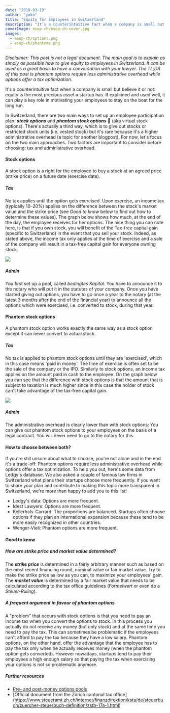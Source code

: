 ```yaml
---
date: "2019-03-19"
author: "yoko"
title: "Equity for Employees in Switzerland"
description: "It’s a counterintuitive fact when a company is small but believe it or not: equity is the most precious asset a startup has. If explained and used well, it can play a key role in motivating your employees to stay on the boat for the long run."
coverImage: esop-ch/esop-ch-cover.jpg
images:
  - esop-ch/options.png
  - esop-ch/phantoms.png
---
```


*Disclaimer: This post is not a legal document. The main goal is to explain as simply as possible how to give equity to employees in Switzerland. It can be used as a great basis to have a conversation with your lawyer. The TL;DR of this post is phantom options require less administrative overhead while options offer a tax optimization.*

It's a counterintuitive fact when a company is small but believe it or not: equity is the most precious asset a startup has. If explained and used well, it can play a key role in motivating your employees to stay on the boat for the long run.

In Switzerland, there are two main ways to set up an employee participation plan: ***stock options*** and ***phantom stock options*** 👻 (aka virtual stock options). There's actually a third way, which is to give out stocks or restricted stock units (i.e. vested stock) but it's rare because it's a higher administrative overhead (a topic for another blogpost). For now, let's focus on the two main approaches. Two factors are important to consider before choosing: tax and administrative overhead.

#### Stock options
A stock option is a right for the employee to buy a stock at an agreed price (strike price) on a future date (exercise date).

##### Tax
No tax applies until the option gets exercised. Upon exercise, an income tax (typically 10–20%) applies on the difference between the stock's market value and the strike price (see *Good to know* below to find out how to determine these values). The graph below shows how much, at the end of the day, the employee receives for her options. The nice thing you can note here, is that if  you own stock, you will benefit of the Tax-free capital gain (specific to Switzerland) in the event that you sell your stock. Indeed, as stated above, the income tax only applies at the time of exercise and a sale of the company will result in a tax-free capital gain for everyone owning stock.

<Img src="options.png" caption="Legal text governing share registers in Switzerland" />

##### Admin
You first set up a pool, called *bedingtes Kapital*. You have to announce it to the notary who will put it in the statutes of your company. Once you have started giving out options, you have to go once a year to the notary (at the latest 3 months after the end of the financial year) to announce all the options which were exercised, i.e. converted to stock, during that year.

#### Phantom stock options
A phantom stock option works exactly the same way as a stock option except it can never convert to actual stock.

##### Tax
No tax is applied to phantom stock options until they are 'exercised', which in this case means 'paid in money'. The time of exercise is often set to be the sale of the company or the IPO. Similarly to stock options, an income tax applies on the amount paid in cash to the employee. On the graph below you can see that the difference with stock options is that the amount that is subject to taxation is much higher since in this case the holder of stock can't take advantage of the tax-free capital gain.

<Img src="phantoms.png" caption="An example of how share numbers were used to track transactions— the equivalent transactions on Ledgy" />

##### Admin
The administrative overhead is clearly lower than with stock options: You can give out phantom stock options to your employees on the basis of a legal contract. You will never need to go to the notary for this.

#### How to choose between both?
If you're still unsure about what to choose, you're not alone and in the end it's a trade-off: Phantom options require less administrative overhead while options offer a tax optimization. To help you out, here's some data from Ledgy's database. We also asked a couple of famous law firms in Switzerland what plans their startups choose more frequently. If you want to share your plan and contribute to making this topic more transparent in Switzerland, we're more than happy to add you to this list!

* Ledgy's data: Options are more frequent.
* Idest Lawyers: Options are more frequent.
* Kellerhals-Carrard: The proportions are balanced. Startups often choose options if they plan an international expansion because these tend to be more easily recognized in other countries.
* Wenger-Vieli: Phantom options are more frequent.

#### Good to know

##### How are strike price and market value determined?
The ***strike price*** is determined in a fairly arbitrary manner such as based on the most recent financing round, nominal value or fair market value. Try to make the strike price as low as you can, to maximize your employees' gain. The ***market value*** is determined by a fair market value that needs to be calculated according to the tax office guidelines (*Formelwert* or even do a *Steuer-Ruling*).

##### A frequent argument in favour of phantom options
A "problem" that occurs with stock options is that you need to pay an income tax when you convert the options to stock. In this process you actually do not receive any money (but only stock) and at the same time you need to pay the tax. This can sometimes be problematic if the employees can't afford to pay the tax because they have a low salary. Phantom options, on the other hand, offer the advantage that the employee has to pay the tax only when he actually receives money (when the phantom option gets converted). However nowadays, startups tend to pay their employees a high enough salary so that paying the tax when exercising your options is not so problematic anymore.

##### Further resources
* [Pre- and post-money options pools](/blog/pre-and-post-money-option-pools)
* [Official document from the Zürich cantonal tax office] (https://www.steueramt.zh.ch/internet/finanzdirektion/ksta/de/steuerbuch/zuercher-steuerbuch-definition/zstb-17a-1.html)
